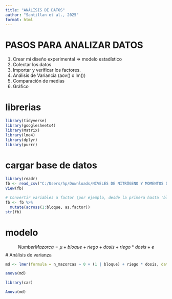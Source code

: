 ```yaml
---
title: "ANÁLISIS DE DATOS"
author: "Santillan et al., 2025"
format: html
---
```


# PASOS PARA ANALIZAR DATOS

1.  Crear mi diseño experimental =\> modelo estadístico
2.  Colectar los datos
3.  Importar y verificar los factores.
4.  Análisis de Variancia (aov() o lm())
5.  Comparación de medias
6.  Gráfico

# librerias

```r
library(tidyverse)
library(googlesheets4)
library(Matrix)
library(lme4)
library(dplyr)
library(purrr)
```

# cargar base de datos

```r
library(readr)
fb <- read_csv("C:/Users/hp/Downloads/NIVELES DE NITRÓGENO Y MOMENTOS DE RIEGO EN EL RENDIMIENTO DE MAÍZ AMARILLO DURO (Zea mays L.) HÍBRIDO PM- 213, BAJO GOTEO.csv")
View(fb)

# Convertir variables a factor (por ejemplo, desde la primera hasta 'bloque')
fb <- fb %>%
  mutate(across(1:bloque, as.factor))
str(fb)

```

# modelo

$$ Number {Mazorca} = \mu + bloque + riego + dosis + riego*dosis + e$$ \# Análisis de varianza

```r
md <- lmer(formula = n_mazorcas ~ 0 + (1 | bloque) + riego * dosis, data = fb)

anova(md)

library(car)

Anova(md)
```
